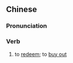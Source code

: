==Chinese==
{{zh-forms|s=赎买}}

===Pronunciation===
{{zh-pron
|m=shúmǎi
|c=suk6 maai5
|mn=qz,xm,zz:sio̍k-mái
|cat=v
}}

===Verb===
{{zh-verb}}

# to [[redeem]]; to [[buy out]]